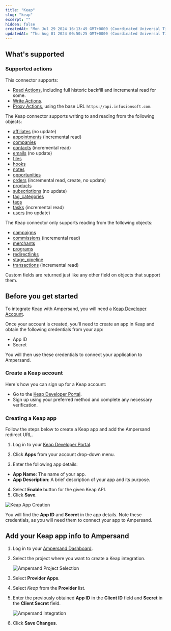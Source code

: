 ```yaml
---
title: "Keap"
slug: "keap"
excerpt: ""
hidden: false
createdAt: "Mon Jul 29 2024 16:13:49 GMT+0000 (Coordinated Universal Time)"
updatedAt: "Thu Aug 01 2024 00:50:25 GMT+0000 (Coordinated Universal Time)"
---
```

## What's supported

### Supported actions

This connector supports:
- [Read Actions](/read-actions), including full historic backfill and incremental read for some.
- [Write Actions](/write-actions).
- [Proxy Actions](/proxy-actions), using the base URL `https://api.infusionsoft.com`.

The Keap connector supports writing to and reading from the following objects:
- [affiliates](https://developer.infusionsoft.com/docs/rest/#tag/Affiliate/operation/listAffiliatesUsingGET) (no update)
- [appointments](https://developer.infusionsoft.com/docs/rest/#tag/Appointment/operation/listAppointmentsUsingGET) (incremental read)
- [companies](https://developer.keap.com/docs/restv2/#tag/Company/operation/listCompaniesUsingGET_1)
- [contacts](https://developer.keap.com/docs/restv2/#tag/Contact/operation/listContactsUsingGET_1) (incremental read)
- [emails](https://developer.infusionsoft.com/docs/rest/#tag/Email/operation/listEmailsUsingGET) (no update)
- [files](https://developer.infusionsoft.com/docs/rest/#tag/File/operation/listFilesUsingGET)
- [hooks](https://developer.infusionsoft.com/docs/rest/#tag/REST-Hooks/operation/list_stored_hook_subscriptions)
- [notes](https://developer.infusionsoft.com/docs/rest/#tag/Note/operation/listNotesUsingGET)
- [opportunities](https://developer.infusionsoft.com/docs/rest/#tag/Opportunity/operation/listOpportunitiesUsingGET)
- [orders](https://developer.infusionsoft.com/docs/rest/#tag/E-Commerce/operation/listOrdersUsingGET) (incremental read, create, no update)
- [products](https://developer.infusionsoft.com/docs/rest/#tag/Product/operation/listProductsUsingGET)
- [subscriptions](https://developer.infusionsoft.com/docs/rest/#tag/E-Commerce/operation/listSubscriptionsUsingGET)  (no update)
- [tag_categories](https://developer.keap.com/docs/restv2/#tag/Tags/operation/listTagCategoriesUsingGET)
- [tags](https://developer.keap.com/docs/restv2/#tag/Tags/operation/listTagsUsingGET_1)
- [tasks](https://developer.infusionsoft.com/docs/rest/#tag/Task/operation/listTasksUsingGET) (incremental read)
- [users](https://developer.infusionsoft.com/docs/rest/#tag/Users/operation/listUsersUsingGET) (no update)

The Keap connector only supports reading from the following objects:
- [campaigns](https://developer.keap.com/docs/restv2/#tag/Campaign/operation/listCampaignsUsingGET_1)
- [commissions](https://developer.infusionsoft.com/docs/rest/#tag/Affiliate/operation/listCommissionsUsingGET) (incremental read)
- [merchants](https://developer.infusionsoft.com/docs/rest/#tag/Merchant/operation/getMerchantAccountsUsingGET)
- [programs](https://developer.infusionsoft.com/docs/rest/#tag/Affiliate/operation/listProgramsUsingGET)
- [redirectlinks](https://developer.infusionsoft.com/docs/rest/#tag/Affiliate/operation/listAffiliateRedirectLinksUsingGET)
- [stage_pipeline](https://developer.infusionsoft.com/docs/rest/#tag/Opportunity/operation/listOpportunityStagePipelinesUsingGET)
- [transactions](https://developer.infusionsoft.com/docs/rest/#tag/E-Commerce/operation/listTransactionsUsingGET) (incremental read)

Custom fields are returned just like any other field on objects that support them.

## Before you get started

To integrate Keap with Ampersand, you will need a [Keap Developer Account](https://developer.infusionsoft.com/).

Once your account is created, you'll need to create an app in Keap and obtain the following credentials from your app:

- App ID
- Secret

You will then use these credentials to connect your application to Ampersand.

### Create a Keap account

Here's how you can sign up for a Keap account:

- Go to the [Keap Developer Portal](https://developer.infusionsoft.com/).
- Sign up using your preferred method and complete any necessary verification.

### Creating a Keap app

Follow the steps below to create a Keap app and add the Ampersand redirect URL.

1. Log in to your [Keap Developer Portal](https://developer.infusionsoft.com/).

2. Click **Apps** from your account drop-down menu.

3. Enter the following app details:

- **App Name**: The name of your app.
- **App Description**: A brief description of your app and its purpose.

4. Select **Enable** button for the given Keap API.
5. Click **Save**.

![Keap App Creation](/images/provider-guides/84c0e13-keap1.gif)

You will find the **App ID** and **Secret** in the app details. Note these credentials, as you will need them to connect your app to Ampersand.

## Add your Keap app info to Ampersand

1. Log in to your [Ampersand Dashboard](https://dashboard.withampersand.com).

2. Select the project where you want to create a Keap integration.

   ![Ampersand Project Selection](/images/provider-guides/dd47b7a-Ampersand.png)

3. Select **Provider Apps**.

4. Select _Keap_ from the **Provider** list.

5. Enter the previously obtained **App ID** in the **Client ID** field and **Secret** in the **Client Secret** field.

   ![Ampersand Integration](/images/provider-guides/f474236-keap2.gif)

6. Click **Save Changes**.
